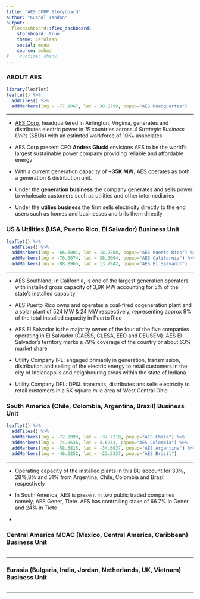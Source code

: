 ```yaml
---
title: "AES CORP Storyboard"
author: "Kushal Tandon"
output: 
  flexdashboard::flex_dashboard:
    storyboard: true
    theme: cerulean
    social: menu
    source: embed
#    runtime: shiny
---
```


### ABOUT AES 

```r
library(leaflet)
leaflet() %>%
  addTiles() %>%
  addMarkers(lng = -77.1067, lat = 38.8799, popup="AES Headquartes")
```


***

- [AES Corp](www.aes.com), headquartered in Airlington, Virginia, generates and distributes electric power in _15_   countries across _4 Strategic Business Units_ (SBUs) with an estimted workforce of 10K+ associates
  
- AES Corp present CEO __Andres Gluski__ envisions AES to be the world's largest sustainable power company  providing reliable and   affordable energy

- With a current generation capacity of __~35K MW__; AES operates as both a generation & distribution unit. 

- Under the **generation business** the company generates and sells power to wholesale customers such as utilities   and other intermediaries 

- Under the **utilies business** the firm sells electricity directly to the end users such as homes and businesses   and bills them          directly

### US & Utilities (USA, Puerto Rico, El Salvador) Business Unit

```r

leaflet() %>%
  addTiles() %>%
  addMarkers(lng = -66.5901, lat = 18.2208, popup="AES Puerto Rico") %>%
  addMarkers(lng = -76.5074, lat = 38.3004, popup="AES California") %>%
  addMarkers(lng = -88.8965, lat = 13.7942, popup="AES El Salvador") 
```

***

- AES Southland, in California, is one of the largest generation operators with installed gross capacity of 3,9K MW accounting for 5% of     the state's installed capacity

- AES Puerto Rico owns and operates a coal-fired cogeneration plant and a solar plant of 524 MW & 24 MW respectively, representing approx    9% of the total installed capacity in Puerto Rico

- AES El Salvador is the majority owner of the four of the five companies operating in El Salvador (CAESS, CLESA, EEO and DEUSEM). AES El    Salvador's territory marks a 79% coverage of the country or about 63% market share

- Utility Company IPL: engaged primarily in generation, transmission, distribution and selling of the electric energy to retail customers    in the city of Indianapolis and neighbouring areas within the state of Indiana

- Utility Company DPL: DP&L transmits, distributes ans sells electricity to retail customers in a 6K square mile area of West Central Ohio

### South America (Chile, Colombia, Argentina, Brazil) Business Unit

```r
leaflet() %>%
  addTiles() %>%
  addMarkers(lng = -72.2093, lat = -37.7210, popup="AES Chile") %>%
  addMarkers(lng = -74.0636, lat = 4.6243, popup="AES Colombia") %>%
  addMarkers(lng = -58.3815, lat = -34.6037, popup="AES Argentina") %>%
  addMarkers(lng = -46.6252, lat = -23.5337, popup="AES Brazil") 

```

***
- Operating capacity of the installed plants in this BU account for 33%, 28%,8% and 31% from Argentina, Chile, Colombia and Brazil respectively

- In South America, AES is present in two public traded companies namely, AES Gener, Tiete. AES has controlling stake of 66.7% in Gener and 24% in Tiete

- 

### Central America MCAC (Mexico, Central America, Caribbean) Business Unit

```r

```

***
### Eurasia (Bulgaria, India, Jordan, Netherlands, UK, Vietnam) Business Unit

```r

```

***

